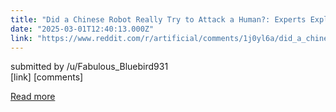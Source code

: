 ```yaml
---
title: "Did a Chinese Robot Really Try to Attack a Human?: Experts Explain the Truth"
date: "2025-03-01T12:40:13.000Z"
link: "https://www.reddit.com/r/artificial/comments/1j0yl6a/did_a_chinese_robot_really_try_to_attack_a_human/"
---
```


submitted by    /u/Fabulous_Bluebird931  
 [link]   [comments]

[Read more](https://www.reddit.com/r/artificial/comments/1j0yl6a/did_a_chinese_robot_really_try_to_attack_a_human/)
